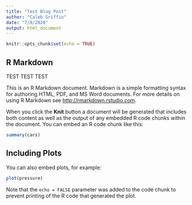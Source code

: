 ---
title: "Test Blog Post"
author: "Caleb Griffin"
date: "7/8/2020"
output: html_document
---

```{r setup, include=FALSE}
knitr::opts_chunk$set(echo = TRUE)
```

## R Markdown

TEST TEST TEST

This is an R Markdown document. Markdown is a simple formatting syntax for authoring HTML, PDF, and MS Word documents. For more details on using R Markdown see <http://rmarkdown.rstudio.com>.

When you click the **Knit** button a document will be generated that includes both content as well as the output of any embedded R code chunks within the document. You can embed an R code chunk like this:

```{r cars}
summary(cars)
```

## Including Plots

You can also embed plots, for example:

```{r pressure, echo=FALSE}
plot(pressure)
```

Note that the `echo = FALSE` parameter was added to the code chunk to prevent printing of the R code that generated the plot.
